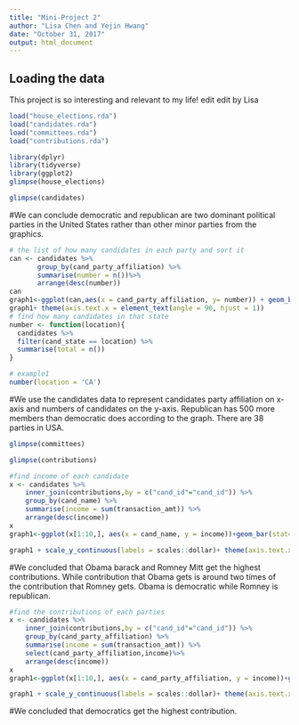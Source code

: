 ```yaml
---
title: "Mini-Project 2"
author: "Lisa Chen and Yejin Hwang"
date: "October 31, 2017"
output: html_document
---
```



## Loading the data

This project is so interesting and relevant to my life! edit
edit by Lisa

```r
load("house_elections.rda")
load("candidates.rda")
load("committees.rda")
load("contributions.rda")
```


```r
library(dplyr)
library(tidyverse)
library(ggplot2)
glimpse(house_elections)
```
```r
glimpse(candidates)
```
#We can conclude democratic and republican are two dominant political parties in the United States rather than other minor parties from the graphics.

```r
# the list of how many candidates in each party and sort it
can <- candidates %>%
       group_by(cand_party_affiliation) %>%
       summarise(number = n())%>%
       arrange(desc(number))
can
graph1<-ggplot(can,aes(x = cand_party_affiliation, y= number)) + geom_bar(stat="identity")
graph1+ theme(axis.text.x = element_text(angle = 90, hjust = 1))
# find how many candidates in that state
number <- function(location){
  candidates %>%
  filter(cand_state == location) %>%
  summarise(total = n())
}

# example1
number(location = 'CA')
```
#We use the candidates data to represent candidates party affiliation on x-axis and numbers of candidates on the y-axis. Republican has 500 more members than democratic does according to the graph. There are 38 parties in USA.

```r
glimpse(committees)
```
```r
glimpse(contributions)
```


```r
#find income of each candidate
x <- candidates %>%
    inner_join(contributions,by = c("cand_id"="cand_id")) %>%
    group_by(cand_name) %>%
    summarise(income = sum(transaction_amt)) %>%
    arrange(desc(income))
x
graph1<-ggplot(x[1:10,], aes(x = cand_name, y = income))+geom_bar(stat="identity")

graph1 + scale_y_continuous(labels = scales::dollar)+ theme(axis.text.x = element_text(angle = 90, hjust = 1))
```


#We concluded that Obama barack and Romney Mitt get the highest contributions. While contribution that Obama gets is around two times of the contribution that Romney gets. Obama is democratic while Romney is republican.

```r
#find the contributions of each parties
x <- candidates %>%
    inner_join(contributions,by = c("cand_id"="cand_id")) %>%
    group_by(cand_party_affiliation) %>%
    summarise(income = sum(transaction_amt)) %>%
    select(cand_party_affiliation,income)%>%
    arrange(desc(income))
x
graph1<-ggplot(x[1:10,], aes(x = cand_party_affiliation, y = income))+geom_bar(stat="identity")

graph1 + scale_y_continuous(labels = scales::dollar)+ theme(axis.text.x = element_text(angle = 90, hjust = 1))
```


#We concluded that democratics get the highest contribution.